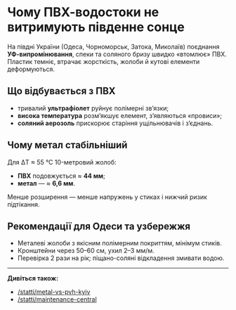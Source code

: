 # Чому ПВХ-водостоки не витримують південне сонце

На півдні України (Одеса, Чорноморськ, Затока, Миколаїв) поєднання **УФ-випромінювання**, спеки та соляного бризу швидко «втомлює» ПВХ. Пластик темніє, втрачає жорсткість, жолоби й кутові елементи деформуються.

## Що відбувається з ПВХ
- тривалий **ультрафіолет** руйнує полімерні зв’язки;
- **висока температура** розм’якшує елемент, з’являються «провиси»;
- **соляний аерозоль** прискорює старіння ущільнювачів і з’єднань.

## Чому метал стабільніший
Для ∆T ≈ 55 °C 10-метровий жолоб:
- **ПВХ** подовжується ≈ **44 мм**;
- **метал** — ≈ **6,6 мм**.

Менше розширення — менше напружень у стиках і нижчий ризик підтікання.

## Рекомендації для Одеси та узбережжя
- Металеві жолоби з якісним полімерним покриттям, мінімум стиків.
- Кронштейни через 50–60 см, ухил 2–3 мм/м.
- Перевірка 2 рази на рік; піщано-соляні відкладення змивати водою.

---

**Дивіться також:**  
- [/statti/metal-vs-pvh-kyiv](/statti/metal-vs-pvh-kyiv)  
- [/statti/maintenance-central](/statti/maintenance-central)

